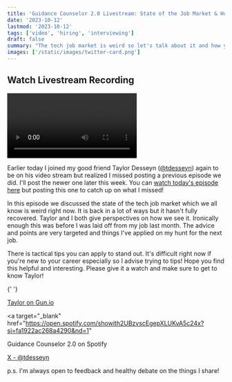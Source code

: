 ```yaml
---
title: 'Guidance Counselor 2.0 Livestream: State of the Job Market & How to Stand Out with Taylor Desseyn'
date: '2023-10-12'
lastmod: '2023-10-12'
tags: ['video', 'hiring', 'interviewing']
draft: false
summary: "The tech job market is weird so let's talk about it and how you can stand out on your job search."
images: ['/static/images/twitter-card.png']
---
```


## Watch Livestream Recording

<Video
  title="Guidance Counselor 2.0 Livestream: State of the Tech Job Market & Standing Out When Finding a Job with Taylor Desseyn"
  url="https://www.youtube.com/embed/3BwciHgKNtg?si=VmPIipsNUEYo613j"
/>

Earlier today I joined my good friend Taylor Desseyn (<a target="_blank" href="https://www.twitter.com/tdesseyn">@tdesseyn</a>) again to be on his video stream but realized I missed posting a previous episode we did. I'll post the newer one later this week. You can [watch today's episode here](https://www.linkedin.com/video/live/urn:li:ugcPost:7117515782959345664/) but posting this one to catch up on what I missed!

In this episode we discussed the state of the tech job market which we all know is weird right now. It is back in a lot of ways but it hasn't fully recovered. Taylor and I both give perspectives on how we see it. Ironically enough this was before I was laid off from my job last month. The advice and points are very targeted and things I've applied on my hunt for the next job.

There is tactical tips you can apply to stand out. It's difficult right now if you're new to your career especially so I advise trying to tips! Hope you find this helpful and interesting. Please give it a watch and make sure to get to know Taylor!

{' '}

<a target="_blank" href="https://gun.io/taylor/">
  Taylor on Gun.io
</a>

<a
  target="_blank"
  href="https://open.spotify.com/showith2UBzvscEgepXLUKvA5c24x?si=fa1922ac268a4290&nd=1"
>
  Guidance Counselor 2.0 on Spotify
</a>

<a target="_blank" href="https://www.twitter.com/tdesseyn">
  X - @tdesseyn
</a>

p.s. I'm always open to feedback and healthy debate on the things I share!
